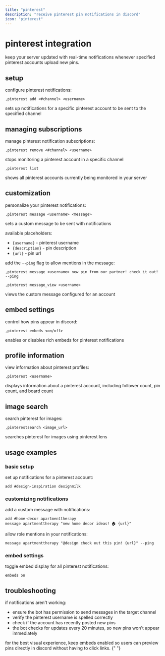 ```yaml
---
title: "pinterest"
description: "receive pinterest pin notifications in discord"
icon: "pinterest"
---
```


# pinterest integration

keep your server updated with real-time notifications whenever specified pinterest accounts upload new pins.

## setup

configure pinterest notifications:

```
,pinterest add <#channel> <username>
```

sets up notifications for a specific pinterest account to be sent to the specified channel

## managing subscriptions

manage pinterest notification subscriptions:

```
,pinterest remove <#channel> <username>
```

stops monitoring a pinterest account in a specific channel

```
,pinterest list
```

shows all pinterest accounts currently being monitored in your server

## customization

personalize your pinterest notifications:

```
,pinterest message <username> <message>
```

sets a custom message to be sent with notifications

available placeholders:

- `{username}` - pinterest username
- `{description}` - pin description
- `{url}` - pin url

add the `--ping` flag to allow mentions in the message:

```
,pinterest message <username> new pin from our partner! check it out! --ping
```

```
,pinterest message_view <username>
```

views the custom message configured for an account

## embed settings

control how pins appear in discord:

```
,pinterest embeds <on/off>
```

enables or disables rich embeds for pinterest notifications

## profile information

view information about pinterest profiles:

```
,pinterest <username>
```

displays information about a pinterest account, including follower count, pin count, and board count

## image search

search pinterest for images:

```
,pinterestsearch <image_url>
```

searches pinterest for images using pinterest lens

## usage examples

### basic setup

set up notifications for a pinterest account:

```
add #design-inspiration designmilk
```

### customizing notifications

add a custom message with notifications:

```
add #home-decor apartmenttherapy
message apartmenttherapy "new home decor ideas! 🏠 {url}"
```

allow role mentions in your notifications:

```
message apartmenttherapy "@design check out this pin! {url}" --ping
```

### embed settings

toggle embed display for all pinterest notifications:

```
embeds on
```

## troubleshooting

if notifications aren't working:

- ensure the bot has permission to send messages in the target channel
- verify the pinterest username is spelled correctly
- check if the account has recently posted new pins
- the bot checks for updates every 20 minutes, so new pins won't appear immediately

<Card title="pro tip" icon="lightbulb" color="#9333EA">
  for the best visual experience, keep embeds enabled so users can preview pins
  directly in discord without having to click links.
</Card>{" "}
